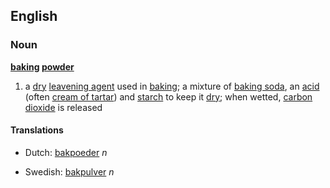 ==English==
===Noun===
{{wikipedia}}
'''[[baking]] [[powder]]'''

# a [[dry]] [[leavening agent]] used in [[baking]]; a mixture of [[baking soda]], an [[acid]] (often [[cream of tartar]]) and [[starch]] to keep it [[dry]]; when wetted, [[carbon dioxide]] is released

====Translations====
{{top}}
*Dutch: [[bakpoeder]] ''n''
{{mid}}
*Swedish: [[bakpulver]] ''n''
{{bottom}}